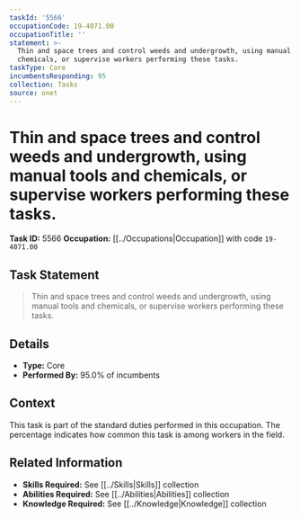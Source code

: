 ```yaml
---
taskId: '5566'
occupationCode: 19-4071.00
occupationTitle: ''
statement: >-
  Thin and space trees and control weeds and undergrowth, using manual tools and
  chemicals, or supervise workers performing these tasks.
taskType: Core
incumbentsResponding: 95
collection: Tasks
source: onet
---
```

# Thin and space trees and control weeds and undergrowth, using manual tools and chemicals, or supervise workers performing these tasks.

**Task ID:** 5566
**Occupation:** [[../Occupations|Occupation]] with code `19-4071.00`

## Task Statement

> Thin and space trees and control weeds and undergrowth, using manual tools and chemicals, or supervise workers performing these tasks.

## Details

- **Type:** Core
- **Performed By:** 95.0% of incumbents

## Context

This task is part of the standard duties performed in this occupation. The percentage indicates how common this task is among workers in the field.

## Related Information

- **Skills Required:** See [[../Skills|Skills]] collection
- **Abilities Required:** See [[../Abilities|Abilities]] collection
- **Knowledge Required:** See [[../Knowledge|Knowledge]] collection
